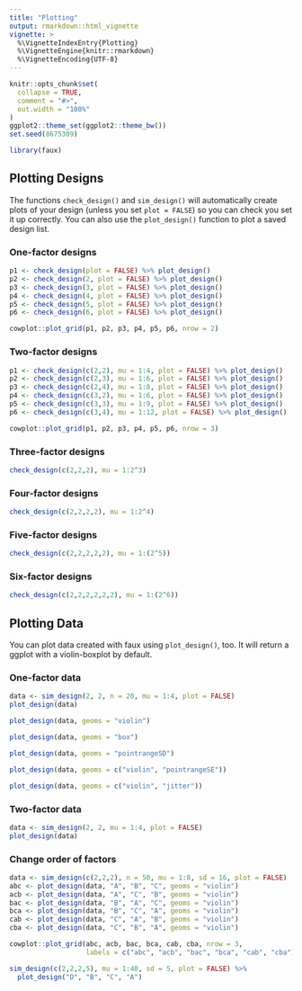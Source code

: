 ```yaml
---
title: "Plotting"
output: rmarkdown::html_vignette
vignette: >
  %\VignetteIndexEntry{Plotting}
  %\VignetteEngine{knitr::rmarkdown}
  %\VignetteEncoding{UTF-8}
---
```


```r
knitr::opts_chunk$set(
  collapse = TRUE,
  comment = "#>",
  out.width = "100%"
)
ggplot2::theme_set(ggplot2::theme_bw())
set.seed(8675309)
```

```r
library(faux)
```

## Plotting Designs

The functions `check_design()` and `sim_design()` will automatically create plots of your design (unless you set `plot = FALSE`) so you can check you set it up correctly. You can also use the `plot_design()` function to plot a saved design list.

### One-factor designs

```r
p1 <- check_design(plot = FALSE) %>% plot_design()
p2 <- check_design(2, plot = FALSE) %>% plot_design()
p3 <- check_design(3, plot = FALSE) %>% plot_design()
p4 <- check_design(4, plot = FALSE) %>% plot_design()
p5 <- check_design(5, plot = FALSE) %>% plot_design()
p6 <- check_design(6, plot = FALSE) %>% plot_design()

cowplot::plot_grid(p1, p2, p3, p4, p5, p6, nrow = 2)
```

### Two-factor designs

```r
p1 <- check_design(c(2,2), mu = 1:4, plot = FALSE) %>% plot_design()
p2 <- check_design(c(2,3), mu = 1:6, plot = FALSE) %>% plot_design()
p3 <- check_design(c(2,4), mu = 1:8, plot = FALSE) %>% plot_design()
p4 <- check_design(c(3,2), mu = 1:6, plot = FALSE) %>% plot_design()
p5 <- check_design(c(3,3), mu = 1:9, plot = FALSE) %>% plot_design()
p6 <- check_design(c(3,4), mu = 1:12, plot = FALSE) %>% plot_design()

cowplot::plot_grid(p1, p2, p3, p4, p5, p6, nrow = 3)
```

### Three-factor designs

```r
check_design(c(2,2,2), mu = 1:2^3)
```

### Four-factor designs

```r
check_design(c(2,2,2,2), mu = 1:2^4)
```

### Five-factor designs

```r
check_design(c(2,2,2,2,2), mu = 1:(2^5))
```

### Six-factor designs

```r
check_design(c(2,2,2,2,2,2), mu = 1:(2^6))
```


## Plotting Data

You can plot data created with faux using `plot_design()`, too. It will return a ggplot with a violin-boxplot by default.

### One-factor data

```r
data <- sim_design(2, 2, n = 20, mu = 1:4, plot = FALSE)
plot_design(data)
```

```r
plot_design(data, geoms = "violin")
```

```r
plot_design(data, geoms = "box")
```

```r
plot_design(data, geoms = "pointrangeSD")
```

```r
plot_design(data, geoms = c("violin", "pointrangeSE"))
```

```r
plot_design(data, geoms = c("violin", "jitter"))
```

### Two-factor data

```r
data <- sim_design(2, 2, mu = 1:4, plot = FALSE)
plot_design(data)
```

### Change order of factors

```r
data <- sim_design(c(2,2,2), n = 50, mu = 1:8, sd = 16, plot = FALSE)
abc <- plot_design(data, "A", "B", "C", geoms = "violin")
acb <- plot_design(data, "A", "C", "B", geoms = "violin")
bac <- plot_design(data, "B", "A", "C", geoms = "violin")
bca <- plot_design(data, "B", "C", "A", geoms = "violin")
cab <- plot_design(data, "C", "A", "B", geoms = "violin")
cba <- plot_design(data, "C", "B", "A", geoms = "violin")

cowplot::plot_grid(abc, acb, bac, bca, cab, cba, nrow = 3, 
                   labels = c("abc", "acb", "bac", "bca", "cab", "cba"))
```



```r
sim_design(c(2,2,2,5), mu = 1:40, sd = 5, plot = FALSE) %>% 
  plot_design("D", "B", "C", "A")
```